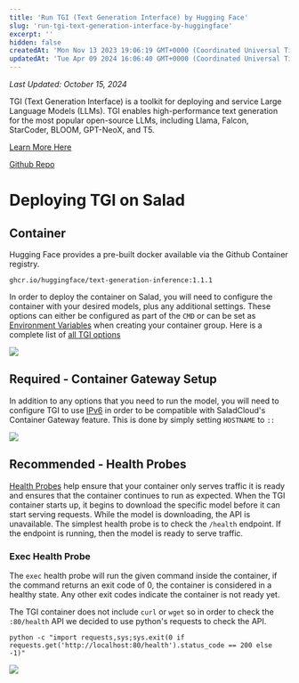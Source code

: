 ```yaml
---
title: 'Run TGI (Text Generation Interface) by Hugging Face'
slug: 'run-tgi-text-generation-interface-by-huggingface'
excerpt: ''
hidden: false
createdAt: 'Mon Nov 13 2023 19:06:19 GMT+0000 (Coordinated Universal Time)'
updatedAt: 'Tue Apr 09 2024 16:06:40 GMT+0000 (Coordinated Universal Time)'
---
```


_Last Updated: October 15, 2024_

TGI (Text Generation Interface) is a toolkit for deploying and service Large Language Models (LLMs). TGI enables
high-performance text generation for the most popular open-source LLMs, including Llama, Falcon, StarCoder, BLOOM,
GPT-NeoX, and T5.

[Learn More Here](https://huggingface.co/docs/text-generation-inference/main/en/index)

[Github Repo](https://github.com/huggingface/text-generation-inference)

# Deploying TGI on Salad

## Container

Hugging Face provides a pre-built docker available via the Github Container registry.

```Text Docker
ghcr.io/huggingface/text-generation-inference:1.1.1
```

In order to deploy the container on Salad, you will need to configure the container with your desired models, plus any
additional settings. These options can either be configured as part of the `CMD` or can be set as
[Environment Variables](/container-engine/how-to-guides/environment-variables) when creating your container group. Here
is a complete list of
[all TGI options](https://huggingface.co/docs/text-generation-inference/main/en/basic_tutorials/launcher)

<img src="/container-engine/images/1074d8d-image.png" />

## Required - Container Gateway Setup

In addition to any options that you need to run the model, you will need to configure TGI to use
[IPv6](/container-engine/how-to-guides/gateway/enabling-ipv6) in order to be compatible with SaladCloud's Container
Gateway feature. This is done by simply setting `HOSTNAME` to `::`

<img src="/container-engine/images/064f253-image.png" />

## Recommended - Health Probes

[Health Probes](/container-engine/explanation/health-probes/health-probes) help ensure that your container only serves
traffic it is ready and ensures that the container continues to run as expected. When the TGI container starts up, it
begins to download the specific model before it can start serving requests. While the model is downloading, the API is
unavailable. The simplest health probe is to check the `/health` endpoint. If the endpoint is running, then the model is
ready to serve traffic.

### Exec Health Probe

The `exec` health probe will run the given command inside the container, if the command returns an exit code of 0, the
container is considered in a healthy state. Any other exit codes indicate the container is not ready yet.

The TGI container does not include `curl` or `wget` so in order to check the `:80/health` API we decided to use python's
requests to check the API.

```Text bin
python -c "import requests,sys;sys.exit(0 if requests.get('http://localhost:80/health').status_code == 200 else -1)"
```

<img src="/container-engine/images/e851b39-image.png" />
